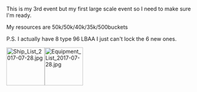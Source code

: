 This is my 3rd event but my first large scale event so I need to make sure I'm ready.

My resources are 50k/50k/40k/35k/500buckets

P.S. I actually have 8 type 96 LBAA I just can't lock the 6 new ones.

[[File:Ship_List_2017-07-28.jpg|thumb|left|100px]][[File:Equipment_List_2017-07-28.jpg|thumb|100px]]<ac_metadata title="Am I prepared for this event?"> </ac_metadata>
